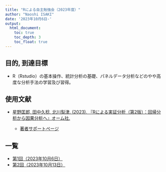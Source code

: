 ```yaml
---
title: "Rによる自主勉強会（2023年度）"
author: "Naoshi ISAKI"
date: '2023年10月6日-'
output:
  html_document:
    toc: true
    toc_depth: 3
    toc_float: true
---
```

## 目的, 到達目標
- R（Rstudio）の基本操作、統計分析の基礎、パネルデータ分析などのやや高度な分析手法の学習及び習得。

## 使用文献
- [星野匡郎, 田中久稔, 北川梨津. (2023). 『Rによる実証分析（第2版）：回帰分析から因果分析へ』オーム社.](https://www.ohmsha.co.jp/book/9784274230028/)

  - [著者サポートページ](https://www.rniyoru.com/)

## 一覧
- [第1回（2023年10月6日）](https://naoshi-isaki.github.io/rweek1.html)
- [第2回（2023年10月13日）](https://naoshi-isaki.github.io/rweek2.html)